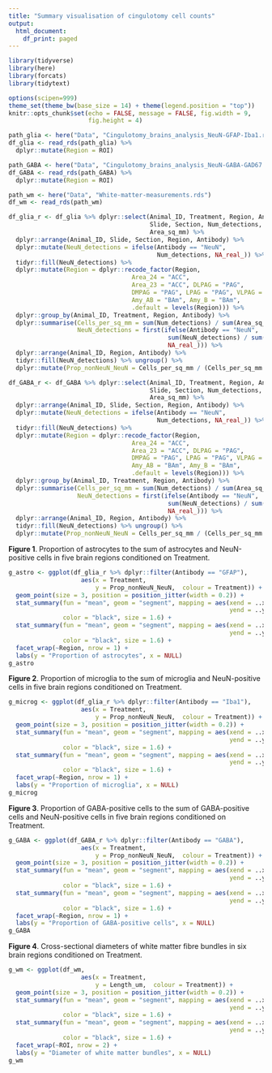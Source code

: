 ```yaml
---
title: "Summary visualisation of cingulotomy cell counts"
output:
  html_document:
    df_print: paged
---
```


```r
library(tidyverse)
library(here)
library(forcats)
library(tidytext)

options(scipen=999)
theme_set(theme_bw(base_size = 14) + theme(legend.position = "top"))
knitr::opts_chunk$set(echo = FALSE, message = FALSE, fig.width = 9, 
                      fig.height = 4)
```

```r
path_glia <- here("Data", "Cingulotomy_brains_analysis_NeuN-GFAP-Iba1.rds")
df_glia <- read_rds(path_glia) %>%
  dplyr::mutate(Region = ROI)

path_GABA <- here("Data", "Cingulotomy_brains_analysis_NeuN-GABA-GAD67.rds")
df_GABA <- read_rds(path_GABA) %>%
  dplyr::mutate(Region = ROI)

path_wm <- here("Data", "White-matter-measurements.rds")
df_wm <- read_rds(path_wm)
```

```r
df_glia_r <- df_glia %>% dplyr::select(Animal_ID, Treatment, Region, Antibody, 
                                       Slide, Section, Num_detections, 
                                       Area_sq_mm) %>% 
  dplyr::arrange(Animal_ID, Slide, Section, Region, Antibody) %>% 
  dplyr::mutate(NeuN_detections = ifelse(Antibody == "NeuN", 
                                         Num_detections, NA_real_)) %>% 
  tidyr::fill(NeuN_detections) %>% 
  dplyr::mutate(Region = dplyr::recode_factor(Region, 
                                  Area_24 = "ACC", 
                                  Area_23 = "ACC", DLPAG = "PAG",
                                  DMPAG = "PAG", LPAG = "PAG", VLPAG = "PAG",
                                  Amy_AB = "BAm", Amy_B = "BAm", 
                                  .default = levels(Region))) %>% 
  dplyr::group_by(Animal_ID, Treatment, Region, Antibody) %>% 
  dplyr::summarise(Cells_per_sq_mm = sum(Num_detections) / sum(Area_sq_mm),
                   NeuN_detections = first(ifelse(Antibody == "NeuN", 
                                            sum(NeuN_detections) / sum(Area_sq_mm),
                                            NA_real_))) %>% 
  dplyr::arrange(Animal_ID, Region, Antibody) %>% 
  tidyr::fill(NeuN_detections) %>% ungroup() %>% 
  dplyr::mutate(Prop_nonNeuN_NeuN = Cells_per_sq_mm / (Cells_per_sq_mm + NeuN_detections))
```
```r
df_GABA_r <- df_GABA %>% dplyr::select(Animal_ID, Treatment, Region, Antibody, 
                                       Slide, Section, Num_detections, 
                                       Area_sq_mm) %>% 
  dplyr::arrange(Animal_ID, Slide, Section, Region, Antibody) %>% 
  dplyr::mutate(NeuN_detections = ifelse(Antibody == "NeuN", 
                                         Num_detections, NA_real_)) %>% 
  tidyr::fill(NeuN_detections) %>% 
  dplyr::mutate(Region = dplyr::recode_factor(Region, 
                                  Area_24 = "ACC", 
                                  Area_23 = "ACC", DLPAG = "PAG",
                                  DMPAG = "PAG", LPAG = "PAG", VLPAG = "PAG",
                                  Amy_AB = "BAm", Amy_B = "BAm", 
                                  .default = levels(Region))) %>% 
  dplyr::group_by(Animal_ID, Treatment, Region, Antibody) %>% 
  dplyr::summarise(Cells_per_sq_mm = sum(Num_detections) / sum(Area_sq_mm),
                   NeuN_detections = first(ifelse(Antibody == "NeuN", 
                                            sum(NeuN_detections) / sum(Area_sq_mm),
                                            NA_real_))) %>% 
  dplyr::arrange(Animal_ID, Region, Antibody) %>% 
  tidyr::fill(NeuN_detections) %>% ungroup() %>% 
  dplyr::mutate(Prop_nonNeuN_NeuN = Cells_per_sq_mm / (Cells_per_sq_mm + NeuN_detections))
```
**Figure 1**. Proportion of astrocytes to the sum of astrocytes and NeuN-positive cells in five brain regions conditioned on Treatment. 
```r
g_astro <- ggplot(df_glia_r %>% dplyr::filter(Antibody == "GFAP"),
                    aes(x = Treatment,
                        y = Prop_nonNeuN_NeuN,  colour = Treatment)) + 
  geom_point(size = 3, position = position_jitter(width = 0.2)) + 
  stat_summary(fun = "mean", geom = "segment", mapping = aes(xend = ..x.. - 0.3, 
                                                             yend = ..y..),
               color = "black", size = 1.6) +
  stat_summary(fun = "mean", geom = "segment", mapping = aes(xend = ..x.. + 0.3, 
                                                             yend = ..y..),
               color = "black", size = 1.6) +
  facet_wrap(~Region, nrow = 1) +
  labs(y = "Proportion of astrocytes", x = NULL)
g_astro
```

**Figure 2**. Proportion of microglia to the sum of microglia and NeuN-positive cells in five brain regions conditioned on Treatment. 
```r
g_microg <- ggplot(df_glia_r %>% dplyr::filter(Antibody == "Iba1"),
                    aes(x = Treatment,
                        y = Prop_nonNeuN_NeuN,  colour = Treatment)) + 
  geom_point(size = 3, position = position_jitter(width = 0.2)) + 
  stat_summary(fun = "mean", geom = "segment", mapping = aes(xend = ..x.. - 0.3, 
                                                             yend = ..y..),
               color = "black", size = 1.6) +
  stat_summary(fun = "mean", geom = "segment", mapping = aes(xend = ..x.. + 0.3, 
                                                             yend = ..y..),
               color = "black", size = 1.6) +
  facet_wrap(~Region, nrow = 1) +
  labs(y = "Proportion of microglia", x = NULL)
g_microg
```

**Figure 3**. Proportion of GABA-positive cells to the sum of GABA-positive cells and NeuN-positive cells in five brain regions conditioned on Treatment. 
```r
g_GABA <- ggplot(df_GABA_r %>% dplyr::filter(Antibody == "GABA"),
                    aes(x = Treatment,
                        y = Prop_nonNeuN_NeuN,  colour = Treatment)) + 
  geom_point(size = 3, position = position_jitter(width = 0.2)) + 
  stat_summary(fun = "mean", geom = "segment", mapping = aes(xend = ..x.. - 0.3, 
                                                             yend = ..y..),
               color = "black", size = 1.6) +
  stat_summary(fun = "mean", geom = "segment", mapping = aes(xend = ..x.. + 0.3, 
                                                             yend = ..y..),
               color = "black", size = 1.6) +
  facet_wrap(~Region, nrow = 1) +
  labs(y = "Proportion of GABA-positive cells", x = NULL)
g_GABA
```

**Figure 4**. Cross-sectional diameters of white matter fibre bundles in six brain regions conditioned on Treatment. 
```r
g_wm <- ggplot(df_wm,
                    aes(x = Treatment,
                        y = Length_um,  colour = Treatment)) + 
  geom_point(size = 3, position = position_jitter(width = 0.2)) + 
  stat_summary(fun = "mean", geom = "segment", mapping = aes(xend = ..x.. - 0.3, 
                                                             yend = ..y..),
               color = "black", size = 1.6) +
  stat_summary(fun = "mean", geom = "segment", mapping = aes(xend = ..x.. + 0.3, 
                                                             yend = ..y..),
               color = "black", size = 1.6) +
  facet_wrap(~ROI, nrow = 2) +
  labs(y = "Diameter of white matter bundles", x = NULL)
g_wm
```